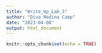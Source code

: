 ```yaml
---
title: "Write_Up_Lab_3"
author: "Diva Medina Camp"
date: "2023-04-08"
output: html_document
---
```





```r
knitr::opts_chunk$set(echo = TRUE)
```

